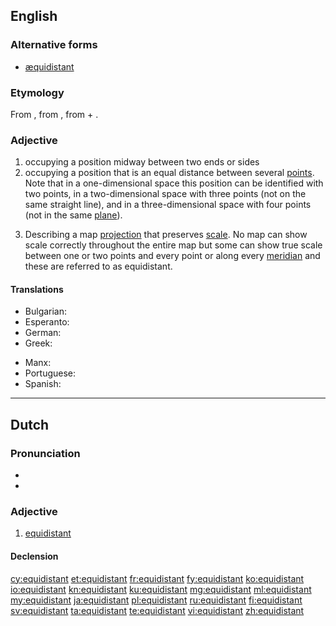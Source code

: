 ==English==

===Alternative forms===
* [[æquidistant]] {{qualifier|archaic}}

===Etymology===
From {{etyl|frm|en}} {{term|équidistant|lang=frm}}, from {{etyl|LL.|en}} {{term|aequidistantem|lang=la}}, from {{etyl|la|en}} {{term|aequi||equal|lang=la}} + {{term|distantem||distant|lang=la}}.

===Adjective===
{{en-adj|-}}

# occupying a position midway between two ends or sides
# occupying a position that is an equal distance between several [[point]]s. Note that in a one-dimensional space this position can be identified with two points, in a two-dimensional space with three points (not on the same straight line), and in a three-dimensional space with four points (not in the same [[plane]]).
# {{context|cartography|lang=en}} Describing a map [[projection]] that preserves [[scale]]. No map can show scale correctly throughout the entire map but some can show true scale between one or two points and every point or along every [[meridian]] and these are referred to as equidistant.

====Translations====
{{trans-top|occupying a position that is an equal distance between several [[point]]s}}
* Bulgarian: {{t+|bg|равноотстоящ}}
* Esperanto: {{t|eo|samdistanca}}
* German: {{t+|de|äquidistant}}
* Greek: {{t|el|ισαπέχων|m}}
{{trans-mid}}
* Manx: {{t|gv|co-houd}}
* Portuguese: {{t|pt|equidistante}}
* Spanish: {{t+|es|equidistante}}
{{trans-bottom}}

----

==Dutch==

===Pronunciation===
* {{IPA|/ˌeː.kʋi.dɪs.ˈtɑnt/|lang=nl}}
* {{audio|Nl-equidistant.ogg|Audio}}

===Adjective===
{{nl-adj|-}}

# [[#English|equidistant]]

====Declension====
{{nl-decl-adj||-}}

[[cy:equidistant]]
[[et:equidistant]]
[[fr:equidistant]]
[[fy:equidistant]]
[[ko:equidistant]]
[[io:equidistant]]
[[kn:equidistant]]
[[ku:equidistant]]
[[mg:equidistant]]
[[ml:equidistant]]
[[my:equidistant]]
[[ja:equidistant]]
[[pl:equidistant]]
[[ru:equidistant]]
[[fi:equidistant]]
[[sv:equidistant]]
[[ta:equidistant]]
[[te:equidistant]]
[[vi:equidistant]]
[[zh:equidistant]]